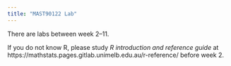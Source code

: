 ---
title: "MAST90122 Lab"
---

There are labs between week 2--11. 

If you do not know R, please study *R introduction and reference guide* at https://mathstats.pages.gitlab.unimelb.edu.au/r-reference/ before week 2. 





